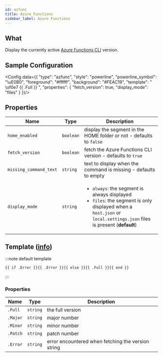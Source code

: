 ```yaml
---
id: azfunc
title: Azure Functions
sidebar_label: Azure Functions
---
```


## What

Display the currently active [Azure Functions CLI][az-func-core-tools] version.

## Sample Configuration


<Config data={{
  "type": "azfunc",
  "style": "powerline",
  "powerline_symbol": "\uE0B0",
  "foreground": "#ffffff",
  "background": "#FEAC19",
  "template": " \uf0e7 {{ .Full }} ",
  "properties": {
    "fetch_version": true,
    "display_mode": "files"
  }
}}/>

## Properties

| Name                   | Type      | Description                                                                                                                                                                           |
| ---------------------- | --------- | ------------------------------------------------------------------------------------------------------------------------------------------------------------------------------------- |
| `home_enabled`         | `boolean` | display the segment in the HOME folder or not - defaults to `false`                                                                                                                   |
| `fetch_version`        | `boolean` | fetch the Azure Functions CLI version - defaults to `true`                                                                                                                            |
| `missing_command_text` | `string`  | text to display when the command is missing - defaults to empty                                                                                                                       |
| `display_mode`         | `string`  | <ul><li>`always`: the segment is always displayed</li><li>`files`: the segment is only displayed when a `host.json` or `local.settings.json` files is present (**default**)</li></ul> |

## Template ([info][templates])

:::note default template

```template
{{ if .Error }}{{ .Error }}{{ else }}{{ .Full }}{{ end }}
```

:::

### Properties

| Name     | Type     | Description                                        |
| -------- | -------- | -------------------------------------------------- |
| `.Full`  | `string` | the full version                                   |
| `.Major` | `string` | major number                                       |
| `.Minor` | `string` | minor number                                       |
| `.Patch` | `string` | patch number                                       |
| `.Error` | `string` | error encountered when fetching the version string |

[templates]: /docs/configuration/templates
[az-func-core-tools]: https://github.com/Azure/azure-functions-core-tools

